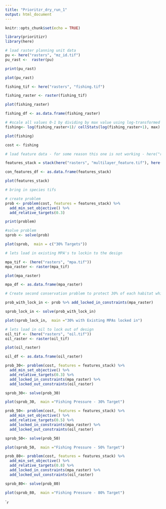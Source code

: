 ```yaml
---
title: "Prioritzr_dry_run_1"
output: html_document
---
```


```r
knitr::opts_chunk$set(echo = TRUE)

library(prioritizr)
library(here)

```

```r
# load raster planning unit data
pu <- here("rasters", "mz_id.tif")
pu_rast <-  raster(pu)

print(pu_rast)

plot(pu_rast)
```

```r
fishing_tif <- here("rasters", "fishing.tif")

fishing_raster <- raster(fishing_tif)

plot(fishing_raster)

fishing_df <- as.data.frame(fishing_raster)

# #scale all values 0-1 by dividing by max value using log-transformed +1 fishing values (+1 so that zero values are transformed to zero not NA)
fishing<- log(fishing_raster+1)/ cellStats(log(fishing_raster+1), max)

plot(fishing)

cost <- fishing
```

```r
# load feature data - for some reason this one is not working - here("rasters", "species", "species_Fis-23071.tif")

features_stack = stack(here("rasters", "multilayer_feature.tif"), here("rasters", "species", "species_Fis-31568.tif"),  here("rasters", "species", "species_Fis-23898.tif"), here("rasters", "species", "species_Fis-23899.tif"), here("rasters", "species", "species_Fis-23061.tif"), here("rasters", "species", "species_Fis-23064.tif"), here("rasters", "species", "species_Fis-58485.tif"), here("rasters", "species", "species_Fis-29423.tif"), here("rasters", "species", "species_Fis-29388.tif"), here("rasters", "species", "species_Fis-30583.tif"), here("rasters", "species", "species_Fis-23273.tif"), here("rasters", "species", "species_Fis-23274.tif"), here("rasters", "species", "species_Fis-23277.tif"), here("rasters", "species", "species_Fis-8339.tif"), here("rasters", "species", "species_Fis-47352.tif"), here("rasters", "species", "species_Fis-24098.tif"), here("rasters", "species", "species_Fis-163295.tif"), here("rasters", "species", "species_Fis-61508.tif"), here("rasters", "species", "species_Fis-30521.tif"), here("rasters", "species", "species_Fis-32599.tif"), here("rasters", "species", "species_Fis-131821.tif"), here("rasters", "species", "species_Fis-32975.tif"))

con_features_df <- as.data.frame(features_stack)

plot(features_stack)

# bring in species tifs

```

```r
# create problem
prob <- problem(cost, features = features_stack) %>%
  add_min_set_objective() %>%
  add_relative_targets(0.3)

print(problem)

#solve problem
sprob <- solve(prob)

plot(sprob,  main = c("30% Targets"))
```

```r
# lets load in existing MPA's to lockin to the design

mpa_tif <- (here("rasters", "mpa.tif")) 
mpa_raster <- raster(mpa_tif) 

plot(mpa_raster)

mpa_df <- as.data.frame(mpa_raster)
```

```r
# Create second conservation problem to protect 30% of each habitat while minimizing cost/overall with fishing effort proxy with areas selected as existing marine protected areas in the reserve design results

prob_with_lock_in <- prob %>% add_locked_in_constraints(mpa_raster)

sprob_lock_in <- solve(prob_with_lock_in)

plot(sprob_lock_in,  main ="30% with Existing MPAs locked in")
```

```r
# lets load in oil to lock out of design
oil_tif <- (here("rasters", "oil.tif")) 
oil_raster <- raster(oil_tif) 

plot(oil_raster)

oil_df <- as.data.frame(oil_raster)
```
```r
prob_30<- problem(cost, features = features_stack) %>%
  add_min_set_objective() %>%
  add_relative_targets(0.3) %>%
  add_locked_in_constraints(mpa_raster) %>%
  add_locked_out_constraints(oil_raster)

sprob_30<- solve(prob_30) 

plot(sprob_30,  main ="Fishing Pressure - 30% Target")


```

```r
prob_50<- problem(cost, features = features_stack) %>%
  add_min_set_objective() %>%
  add_relative_targets(0.5) %>%
  add_locked_in_constraints(mpa_raster) %>%
  add_locked_out_constraints(oil_raster)

sprob_50<- solve(prob_50)

plot(sprob_50,  main ="Fishing Pressure - 50% Target")

```

```r
prob_80<- problem(cost, features = features_stack) %>%
  add_min_set_objective() %>%
  add_relative_targets(0.8) %>%
  add_locked_in_constraints(mpa_raster) %>%
  add_locked_out_constraints(oil_raster)

sprob_80<- solve(prob_80)

plot(sprob_80,  main ="Fishing Pressure - 80% Target")

```

```r

``

